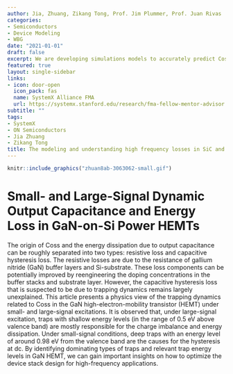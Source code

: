 ```yaml
---
author: Jia, Zhuang, Zikang Tong, Prof. Jim Plummer, Prof. Juan Rivas
categories:
- Semiconductors
- Device Modeling
- WBG
date: "2021-01-01"
draft: false
excerpt: We are developing simulations models to accurately predict Coss losses modern GaN and SiC devices
featured: true
layout: single-sidebar
links:
- icon: door-open
  icon_pack: fas
  name: SystemX Alliance FMA
  url: https://systemx.stanford.edu/research/fma-fellow-mentor-advisor
subtitle: ""
tags:
- SystemX
- ON Semiconductors
- Jia Zhuang
- Zikang Tong
title: The modeling and understanding high frequency losses in SiC and GaN devices
---
```


```r
knitr::include_graphics("zhuan8ab-3063062-small.gif")
```

# Small- and Large-Signal Dynamic Output Capacitance and Energy Loss in GaN-on-Si Power HEMTs
The origin of Coss and the energy dissipation due to output capacitance can be roughly separated into two types: resistive loss and capacitive hysteresis loss. The resistive losses are due to the resistance of gallium nitride (GaN) buffer layers and Si-substrate. These loss components can be potentially improved by reengineering the doping concentrations in the buffer stacks and substrate layer. However, the capacitive hysteresis loss that is suspected to be due to trapping dynamics remains largely unexplained. This article presents a physics view of the trapping dynamics related to Coss in the GaN high-electron-mobility transistor (HEMT) under small- and large-signal excitations. It is observed that, under large-signal excitation, traps with shallow energy levels (in the range of 0.5 eV above valence band) are mostly responsible for the charge imbalance and energy dissipation. Under small-signal conditions, deep traps with an energy level of around 0.98 eV from the valence band are the causes for the hysteresis at dc. By identifying dominating types of traps and relevant trap energy levels in GaN HEMT, we can gain important insights on how to optimize the device stack design for high-frequency applications.